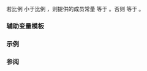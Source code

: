 {{cpp/title|ratio_less}}
{{cpp/numeric/ratio/navbar}}
{{ddcl|header=ratio|since=c++11|1=
template&lt; class R1, class R2 &gt;
struct ratio_less : std::integral_constant&lt;bool, /* 见下文 */&gt; { };
}}

若比例 {{tt|R1}} 小于比例 {{tt|R2}}，则提供的成员常量 {{c|value}} 等于 {{c|true}}。否则 {{c|value}} 等于 {{c|false}}。

===辅助变量模板===
{{ddcl|since=c++17|1=
template&lt; class R1, class R2 &gt;
constexpr bool ratio_less_v = ratio_less&lt;R1, R2&gt;::value;
}}

{{cpp/types/integral_constant/inherit| {{c|1=R1::num * R2::den &lt; R2::num * R1::den}} 或避免溢出的等价表达式，}}

===示例===
{{example
|code=
#include &lt;iostream&gt;
#include &lt;ratio&gt;
 
int main()
{
    using x = std::ratio&lt;69, 90&gt;;
    using y = std::ratio&lt;70, 90&gt;;

    if constexpr (std::ratio_less_v&lt;x, y&gt;)
        std::cout &lt;&lt; x::num &lt;&lt; '/' &lt;&lt; x::den &lt;&lt; " &lt; "
                  &lt;&lt; y::num &lt;&lt; '/' &lt;&lt; y::den &lt;&lt; '\n';
}
|output=
23/30 &lt; 7/9
}}

===参阅===
{{dsc begin}}
{{dsc inc|cpp/numeric/ratio/dsc ratio_greater}}
{{dsc end}}

{{langlinks|de|en|es|fr|it|ja|pt|ru}}